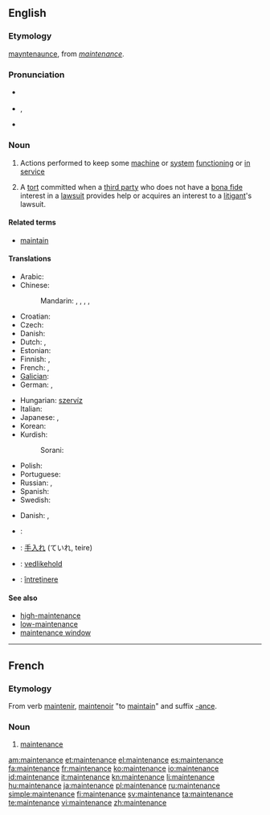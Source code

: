 {{wikipedia}}
==English==

===Etymology===
{{etyl|enm}} [[mayntenaunce]], from {{etyl|fro}} ''[[#French|maintenance]]''.

===Pronunciation===
* {{a|Canada}} {{IPA|/ˈmeɪntɪnəns/}}
* {{IPA|/ˈmeɪntənəns/}}, {{SAMPA|/"meInt@n@ns/}}
* {{audio|En-us-maintenance.ogg|Audio (US)}}

===Noun===
{{en-noun}}

# Actions performed to keep some [[machine]] or [[system]] [[functioning]] or [[in service]]
# {{legal}} A [[tort]] committed when a [[third party]] who does not have a [[bona fide]] interest in a [[lawsuit]] provides help or acquires an interest to a [[litigant]]'s lawsuit.

====Related terms====
* [[maintain]]

====Translations====
{{trans-top|keeping a machine in service}}
* Arabic: {{t|ar|صيانة|f|tr=Siyaana}}
* Chinese:
*: Mandarin: {{t|cmn|保養|sc=Hani}},  {{t|cmn|保养|tr=bǎoyǎng|sc=Hani}},  {{t-|cmn|維持|sc=Hani}},  {{t-|cmn|维持|tr=wéichí|sc=Hani}},  {{t-|cmn|保守|tr=bǎoshǒu|sc=Hani}}
* Croatian: {{t-|hr|održavanje|n}}
* Czech: {{t-|cs|údržba|f}}
* Danish: {{t|da|vedligeholdelse|c}}
* Dutch: {{t+|nl|onderhoud|n}}, {{t-|nl|handhaving|f}}
* Estonian: {{t|et|hooldus}}
* Finnish: {{t-|fi|huolto}}, {{t+|fi|kunnossapito}}
* French: {{t+|fr|entretien|m}}, {{t|fr|maintenance|f}}
* [[Galician]]: {{t|gl|mantemento|xs=Galician}} {{m}}
* German: {{t|de| Instandhaltung |f}}, {{t-|de|Wartung|f}}
{{trans-mid}}
* Hungarian: [[szervíz]]
* Italian: {{t+|it|manutenzione|f}}
* Japanese: {{t-|ja|保守|tr=hoshu}}, {{t+|ja|維持|tr=iji}}
* Korean: {{t|ko|보존|tr=bojon|sc=Hang}}
* Kurdish:
*: Sorani: {{t|ku|خزمه‌ت|tr=xizmet|sc=ku-Arab}}
* Polish: {{t-|pl|konserwacja|f}}
* Portuguese: {{t|pt|manutenção|f}}
* Russian: {{t+|ru|обслуживание|n|tr=obsluživanije}},  {{t+|ru|ремонт|m|tr=remónt}}
* Spanish: {{t-|es|mantenimiento|m}}
* Swedish: {{t+|sv|underhåll|n}}
{{trans-bottom}}

{{trans-top|tort}}
* Danish: {{t|da|hævdelse|c}}, {{t|da|forsvar|n}}
{{trans-mid}}
{{trans-bottom}}

{{checktrans-top}}
* {{ttbc|Arabic}}: {{Arab|[[صيانة]]}} {{IPAchar|(ʂiyāna)}} {{f}}
* {{ttbc|Japanese}}: [[手入れ]] (ていれ, teire)
* {{ttbc|Norwegian}}: [[vedlikehold]]
* {{ttbc|Romanian}}: [[întreţinere]] {{f}}
{{trans-bottom}}

====See also====
* [[high-maintenance]]
* [[low-maintenance]]
* [[maintenance window]]

----

==French==

===Etymology===
From verb [[maintenir]], [[maintenoir]] "to [[maintain]]" and suffix [[-ance]].

===Noun===
{{fr-noun|f}}

# [[#English|maintenance]]

[[am:maintenance]]
[[et:maintenance]]
[[el:maintenance]]
[[es:maintenance]]
[[fa:maintenance]]
[[fr:maintenance]]
[[ko:maintenance]]
[[io:maintenance]]
[[id:maintenance]]
[[it:maintenance]]
[[kn:maintenance]]
[[li:maintenance]]
[[hu:maintenance]]
[[ja:maintenance]]
[[pl:maintenance]]
[[ru:maintenance]]
[[simple:maintenance]]
[[fi:maintenance]]
[[sv:maintenance]]
[[ta:maintenance]]
[[te:maintenance]]
[[vi:maintenance]]
[[zh:maintenance]]